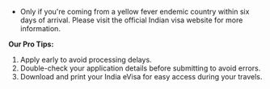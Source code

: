 - Only if you're coming from a yellow fever endemic country within six days of arrival. Please visit the official Indian visa website for more information.

**Our Pro Tips:**

1. Apply early to avoid processing delays.
2. Double-check your application details before submitting to avoid errors.
3. Download and print your India eVisa for easy access during your travels.
